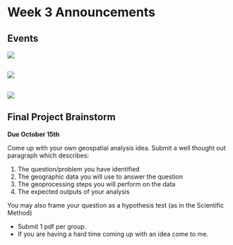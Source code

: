 # Week 3 Announcements

## Events
![](img/library%20flyer.png)

## 
![](img/slo_gis_day_2025.png)

## 
![](img/slo_gis_day_2025_2.png)

## Final Project Brainstorm 

__Due October 15th__

Come up with your own geospatial analysis idea. Submit a well thought out paragraph which describes:

1. The question/problem you have identified
2. The geographic data you will use to answer the question
2. The geoprocessing steps you will perform on the data
2. The expected outputs of your analysis

You may also frame your question as a hypothesis test (as in the Scientific Method)

+ Submit 1 pdf per group.
+ If you are having a hard time coming up with an idea come to me.